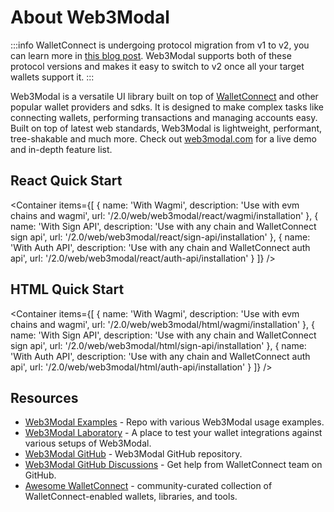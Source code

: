 
# About Web3Modal

:::info
WalletConnect is undergoing protocol migration from v1 to v2, you can learn more in [this blog post](https://medium.com/walletconnect/how-to-prepare-for-the-walletconnect-v1-0-shutdown-1a954da1dbff).
Web3Modal supports both of these protocol versions and makes it easy to switch to v2 once all your target wallets support it.
:::

Web3Modal is a versatile UI library built on top of [WalletConnect](https://walletconnect.com) and other popular wallet providers and sdks.
It is designed to make complex tasks like connecting wallets, performing transactions and managing accounts easy.
Built on top of latest web standards, Web3Modal is lightweight, performant, tree-shakable and much more.
Check out [web3modal.com](https://web3modal.com) for a live demo and in-depth feature list.

## React Quick Start

<Container
  items={[
    {
      name: 'With Wagmi',
      description: 'Use with evm chains and wagmi',
      url: '/2.0/web/web3modal/react/wagmi/installation'
    },
    {
      name: 'With Sign API',
      description: 'Use with any chain and WalletConnect sign api',
      url: '/2.0/web/web3modal/react/sign-api/installation'
    },
    {
      name: 'With Auth API',
      description: 'Use with any chain and WalletConnect auth api',
      url: '/2.0/web/web3modal/react/auth-api/installation'
    }
  ]}
/>

## HTML Quick Start

<Container
  items={[
    {
      name: 'With Wagmi',
      description: 'Use with evm chains and wagmi',
      url: '/2.0/web/web3modal/html/wagmi/installation'
    },
    {
      name: 'With Sign API',
      description: 'Use with any chain and WalletConnect sign api',
      url: '/2.0/web/web3modal/html/sign-api/installation'
    },
    {
      name: 'With Auth API',
      description: 'Use with any chain and WalletConnect auth api',
      url: '/2.0/web/web3modal/html/auth-api/installation'
    }
  ]}
/>

## Resources

- [Web3Modal Examples](https://github.com/WalletConnect/web3modal-examples) - Repo with various Web3Modal usage examples.
- [Web3Modal Laboratory](https://lab.web3modal.com) - A place to test your wallet integrations against various setups of Web3Modal.
- [Web3Modal GitHub](https://github.com/WalletConnect/web3modal) - Web3Modal GitHub repository.
- [Web3Modal GitHub Discussions](https://github.com/orgs/WalletConnect/discussions/categories/web3modal-sdk-support) - Get help from WalletConnect team on GitHub.
- [Awesome WalletConnect](https://github.com/WalletConnect/awesome-walletconnect) - community-curated collection of WalletConnect-enabled wallets, libraries, and tools.
